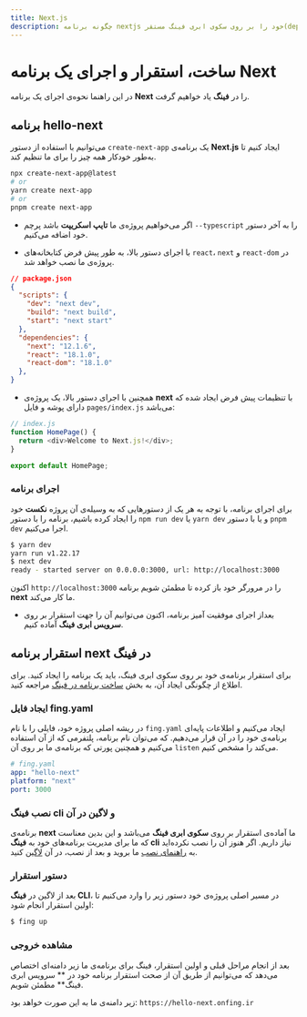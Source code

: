 ```yaml
---
title: Next.js
description: چگونه برنامه nextjs خود را بر روی سکوی ابری فینگ مستقر(deploy) کنیم؟
---
```



<Platform>
  <PlatformHead title="برنامه‌های Next.js" icon="nextjs/nextjs-original.svg" />
</Platform>

# ساخت، استقرار و اجرای یک برنامه Next

در این راهنما نحوه‌ی اجرای یک برنامه **Next** را در **فینگ** یاد خواهیم گرفت.

## برنامه hello-next

می‌توانیم با استفاده از دستور `create-next-app` یک برنامه‌ی **Next.js** ایجاد کنیم تا به‌طور خودکار همه چیز را برای ما تنظیم کند.

```bash
npx create-next-app@latest
# or
yarn create next-app
# or
pnpm create next-app
```

- اگر می‌خواهیم پروژه‌ی ما **تایپ اسکریپت** باشد پرچم `--typescript` را به آخر دستور خود اضافه می‌کنیم.


- با اجرای دستور بالا، به طور پیش فرض کتابخانه‌های `react`، `next` و `react-dom` در پروژه‌ی ما نصب خواهد شد.

```json
// package.json
{
  "scripts": {
    "dev": "next dev",
    "build": "next build",
    "start": "next start"
  },
  "dependencies": {
    "next": "12.1.6",
    "react": "18.1.0",
    "react-dom": "18.1.0"
  },
}
```

- همچنین با اجرای دستور بالا، یک پروژه‌ی **next** با تنظیمات پیش فرض ایجاد شده که دارای پوشه و فایل `pages/index.js` می‌باشد:

```javascript
// index.js
function HomePage() {
  return <div>Welcome to Next.js!</div>;
}

export default HomePage;
```

### اجرای برنامه

برای اجرای برنامه، با توجه به هر یک از دستورهایی که به وسیله‌ی آن پروژه **نکست** خود را ایجاد کرده باشیم، برنامه را با دستور
`npm run dev` یا `yarn dev` و یا با دستور `pnpm dev` اجرا می‌کنیم.

```bash
$ yarn dev
yarn run v1.22.17
$ next dev
ready - started server on 0.0.0.0:3000, url: http://localhost:3000
```

اکنون `http://localhost:3000` را در مرورگر خود باز کرده تا مطمئن شویم برنامه **next** ما کار می‌کند.

- بعداز اجرای موفقیت آمیز برنامه، اکنون می‌توانیم آن را جهت استقرار بر روی **سرویس ابری فینگ** آماده کنیم.

## استقرار برنامه next در فینگ

برای استقرار برنامه‌ی خود بر روی سکوی ابری فینگ، باید یک برنامه را ایجاد کنید. برای اطلاع از چگونگی ایجاد آن، به بخش [ساخت برنامه در فینگ](/quickstart/create-app) مراجعه کنید.

### ایجاد فایل fing.yaml

در ریشه اصلی پروژه خود، فایلی را با نام `fing.yaml` ایجاد می‌کنیم و اطلاعات پایه‌ای برنامه‌ی خود را در آن قرار می‌دهیم. که می‌توان نام برنامه، پلتفرمی که از آن استفاده می‌کنیم و همچنین پورتی که برنامه‌ی ما بر روی آن `listen` می‌کند را مشخص کنیم.

```yaml
# fing.yaml
app: "hello-next"
platform: "next"
port: 3000
```

### نصب فینگ cli و لاگین در آن

برنامه‌ی **next** ما آماده‌ی استقرار بر روی **سکوی ابری فینگ** می‌باشد و این بدین معناست که ما برای مدیریت برنامه‌های خود به **فینگ cli** نیاز داریم. اگر هنوز آن را نصب نکرده‌اید به [راهنمای نصب](/quickstart/installation) ما بروید و بعد از نصب، در آن [لاگین](/quickstart/login) کنید.

### دستور استقرار

بعد از لاگین در **فینگ CLI**، در مسیر اصلی پروژه‌ی خود دستور زیر را وارد می‌کنیم تا اولین استقرار انجام شود:

```bash
$ fing up
```

### مشاهده خروجی

بعد از انجام مراحل قبلی و اولین استقرار، فینگ برای برنامه‌ی ما زیر دامنه‌ای اختصاص می‌دهد که می‌توانیم از طریق آن از صحت استقرار برنامه خود در ** سرویس ابری فینگ** مطمئن شویم.

زیر دامنه‌ی ما به این صورت خواهد بود: `https://hello-next.onfing.ir`
